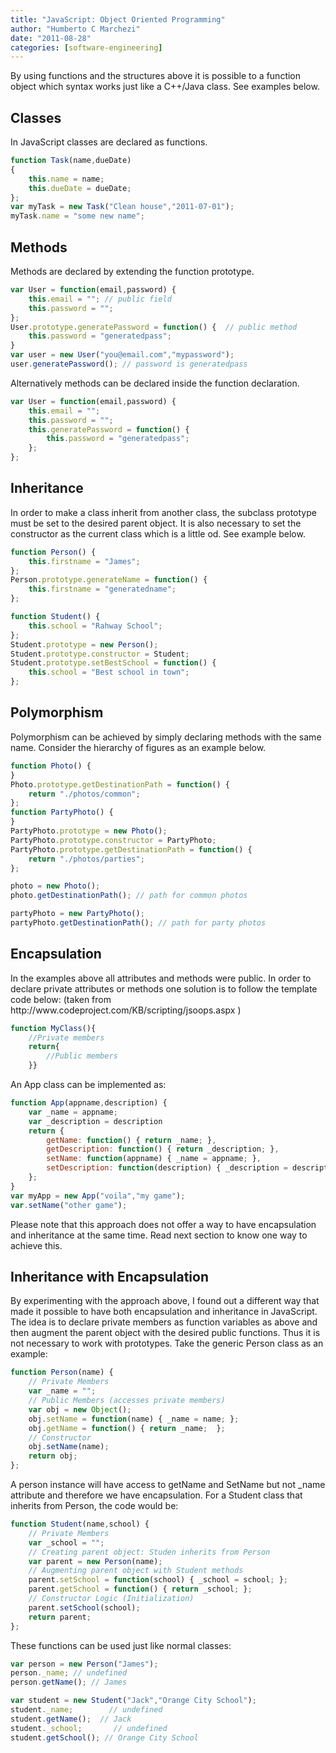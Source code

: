 ```yaml
---
title: "JavaScript: Object Oriented Programming"
author: "Humberto C Marchezi"
date: "2011-08-28"
categories: [software-engineering]
---
```


By using functions and the structures above it is possible to a function
object which syntax works just like a C++/Java class. See examples
below.

Classes
-------

In JavaScript classes are declared as functions.

```javascript
function Task(name,dueDate)
{
    this.name = name;
    this.dueDate = dueDate;
};
var myTask = new Task("Clean house","2011-07-01");
myTask.name = "some new name";
```

Methods
-------

Methods are declared by extending the function prototype.

```javascript
var User = function(email,password) {
    this.email = ""; // public field
    this.password = "";
};
User.prototype.generatePassword = function() {  // public method
    this.password = "generatedpass";
}
var user = new User("you@email.com","mypassword");
user.generatePassword(); // password is generatedpass
```

Alternatively methods can be declared inside the function declaration.

```javascript
var User = function(email,password) {
    this.email = "";
    this.password = "";
    this.generatePassword = function() { 
        this.password = "generatedpass";
    };
};
```

Inheritance
-----------

In order to make a class inherit from another class, the subclass
prototype must be set to the desired parent object. It is also necessary
to set the constructor as the current class which is a little od. See
example below.

```javascript
function Person() {
    this.firstname = "James";
};
Person.prototype.generateName = function() {
    this.firstname = "generatedname";
};

function Student() {
    this.school = "Rahway School";
};
Student.prototype = new Person();
Student.prototype.constructor = Student;
Student.prototype.setBestSchool = function() {
    this.school = "Best school in town";
};
```

Polymorphism
------------

Polymorphism can be achieved by simply declaring methods with the same
name. Consider the hierarchy of figures as an example below.

```javascript
function Photo() {    
}
Photo.prototype.getDestinationPath = function() { 
    return "./photos/common";
};
function PartyPhoto() {
}
PartyPhoto.prototype = new Photo();
PartyPhoto.prototype.constructor = PartyPhoto;
PartyPhoto.prototype.getDestinationPath = function() {
    return "./photos/parties";
};

photo = new Photo();
photo.getDestinationPath(); // path for common photos

partyPhoto = new PartyPhoto();
partyPhoto.getDestinationPath(); // path for party photos
```

Encapsulation
-------------

In the examples above all attributes and methods were public. In order
to declare private attributes or methods one solution is to follow the
template code below: (taken from
http://www.codeproject.com/KB/scripting/jsoops.aspx )

```javascript
function MyClass(){    
    //Private members
    return{
        //Public members
    }}
```

An App class can be implemented as:

```javascript
function App(appname,description) {
    var _name = appname;
    var _description = description
    return {
        getName: function() { return _name; },
        getDescription: function() { return _description; },
        setName: function(appname) { _name = appname; },
        setDescription: function(description) { _description = description; }
    };    
}
var myApp = new App("voila","my game");
var.setName("other game");
```

Please note that this approach does not offer a way to have
encapsulation and inheritance at the same time. Read next section to
know one way to achieve this.

Inheritance with Encapsulation
------------------------------

By experimenting with the approach above, I found out a different way
that made it possible to have both encapsulation and inheritance in
JavaScript. The idea is to declare private members as function variables
as above and then augment the parent object with the desired public
functions. Thus it is not necessary to work with prototypes. Take the
generic Person class as an example:

```javascript
function Person(name) {
    // Private Members
    var _name = "";
    // Public Members (accesses private members)
    var obj = new Object();
    obj.setName = function(name) { _name = name; };
    obj.getName = function() { return _name;  };  
    // Constructor
    obj.setName(name);
    return obj;
};
```

A person instance will have access to getName and SetName but not \_name
attribute and therefore we have encapsulation. For a Student class that
inherits from Person, the code would be:

```javascript
function Student(name,school) {
    // Private Members
    var _school = "";
    // Creating parent object: Studen inherits from Person
    var parent = new Person(name);
    // Augmenting parent object with Student methods
    parent.setSchool = function(school) { _school = school; };
    parent.getSchool = function() { return _school; };
    // Constructor Logic (Initialization)
    parent.setSchool(school);
    return parent;
};
```

These functions can be used just like normal classes:

```javascript
var person = new Person("James");
person._name; // undefined
person.getName(); // James

var student = new Student("Jack","Orange City School");
student._name;        // undefined
student.getName();  // Jack
student._school;       // undefined
student.getSchool(); // Orange City School
```
